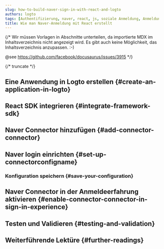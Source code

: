 ```yaml
---
slug: how-to-build-naver-sign-in-with-react-and-logto
authors: logto
tags: [Authentifizierung, naver, react, js, soziale Anmeldung, Anmeldung, Login]
title: Wie man Naver-Anmeldung mit React erstellt
---
```


{/*
  Wir müssen Vorlagen in Abschnitte unterteilen, da importierte MDX im Inhaltsverzeichnis nicht angezeigt wird.
  Es gibt auch keine Möglichkeit, das Inhaltsverzeichnis anzupassen. :-)

  @see https://github.com/facebook/docusaurus/issues/3915
*/}




{/* truncate */}

<Intro connector={connector} sdk="React" link="https://reactjs.org" />

## Eine Anwendung in Logto erstellen \{#create-an-application-in-logto}

<CreateApplication type="Single Page App" framework="React" />

## React SDK integrieren \{#integrate-framework-sdk}

<IntegrateSdk />

## Naver Connector hinzufügen \{#add-connector-connector}

<AddSocialConnector connector={connector} framework="React" />

## Naver login einrichten \{#set-up-connectorconfigname}

<ConnectorGuide />

### Konfiguration speichern \{#save-your-configuration}

<SaveYourConfiguration connector={connector} />

## Naver Connector in der Anmeldeerfahrung aktivieren \{#enable-connector-connector-in-sign-in-experience}

<EnableSocialConnector connector={connector} />

## Testen und Validieren \{#testing-and-validation}

<TestingAndValidation connector={connector} sdk="React" />

## Weiterführende Lektüre \{#further-readings}

<FurtherReadings />
